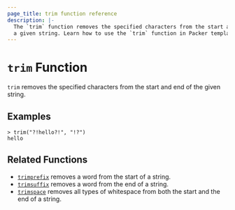 ```yaml
---
page_title: trim function reference
description: |-
  The `trim` function removes the specified characters from the start and end of
  a given string. Learn how to use the `trim` function in Packer templates.
---
```


# `trim` Function

`trim` removes the specified characters from the start and end of the given
string.

## Examples

```shell-session
> trim("?!hello?!", "!?")
hello
```

## Related Functions

- [`trimprefix`](/packer/docs/templates/hcl_templates/functions/string/trimprefix) removes a word from the start of a string.
- [`trimsuffix`](/packer/docs/templates/hcl_templates/functions/string/trimsuffix) removes a word from the end of a string.
- [`trimspace`](/packer/docs/templates/hcl_templates/functions/string/trimspace) removes all types of whitespace from
  both the start and the end of a string.
